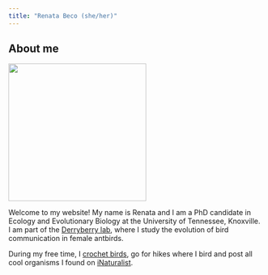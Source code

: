 ---
title: "Renata Beco (she/her)"
---

## About me

![](IMG_9923.jpg){fig-align="left" width="272"}

Welcome to my website! My name is Renata and I am a PhD candidate in Ecology and Evolutionary Biology at the University of Tennessee, Knoxville. I am part of the [Derryberry lab](https://derryberrylab.wordpress.com/), where I study the evolution of bird communication in female antbirds.

During my free time, I [crochet birds](https://www.instagram.com/renatabeco/), go for hikes where I bird and post all cool organisms I found on [iNaturalist](https://www.inaturalist.org/people/renatabeco).
